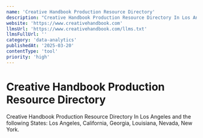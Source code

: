 ```yaml
---
name: 'Creative Handbook Production Resource Directory'
description: "Creative Handbook Production Resource Directory In Los Angeles and the following States: Los Angeles, California, Georgia, Louisiana, Nevada, New York."
website: 'https://www.creativehandbook.com'
llmsUrl: 'https://www.creativehandbook.com/llms.txt'
llmsFullUrl: ''
category: 'data-analytics'
publishedAt: '2025-03-20'
contentType: 'tool'
priority: 'high'
---
```


# Creative Handbook Production Resource Directory

Creative Handbook Production Resource Directory In Los Angeles and the following States: Los Angeles, California, Georgia, Louisiana, Nevada, New York.
